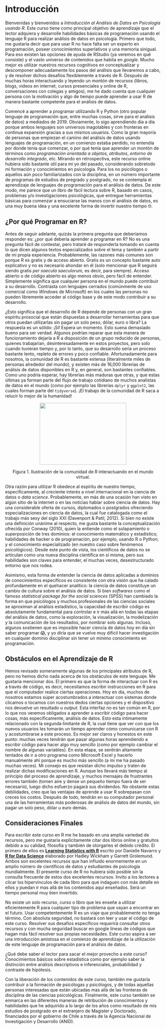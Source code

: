 # Introducción 

Bienvenidas y bienvenidos a *Introducción al Análisis de Datos en Psicología usando R*. Este curso tiene como principal objetivo de aprendizaje que el lector adquiera y desarrolle habilidades básicas de programación usando el lenguaje R para realizar análisis de datos en psicología. Primero que todo, me gustaría decir que para usar R no hace falta ser un experto en programación, poseer conocimientos superlativos y una memoria sinigual. Para eso existen las opciones de ayuda de RStudio (ya veremos en qué consiste) y el vasto universo de contenidos que habita en *google*. Mucho mejor es utilizar nuestros recursos cognitivos en conceptualizar y descomponer adecuadamente los pasos del análisis que llevaremos a cabo, y de resolver dichos desafíos flexiblemente a través de R. Después de muchas horas interactuando y leyendo un montón de recursos (libros, blogs, videos en internet, cursos presenciales y online de R, conversaciones con colegas y amigos), me he dado cuenta que cualquier persona con la motivación y algo de tiempo puede aprender a usar R de manera bastante competente para el análisis de datos. 

Comencé a aprender a programar utilizando R y Python (otro popular lenguaje de programación que, entre muchas cosas, sirve para el análisis de datos) a mediados de 2019. Obviamente, lo sigo aprendiendo día a día porque ambos lenguajes son universos inagotables y con fronteras en continua expansión gracias a sus mismos usuarios. Como la gran mayoría de personas que empiezan el camino del análisis de datos usando lenguajes de programación, en un comienzo estaba perdido, no entendía por donde tenía que comenzar, o por qué tenía que aprender un montón de términos como *programación orientada a objetos*, *atributos*, *entorno de desarrollo integrado*, etc. Mirando en retrospectiva, este recurso online hubiera sido bastante útil para mi yo del pasado, considerando sobretodo mi formación y conocimientos en psicología. Para los no psicólogos o aquellos aún poco familiarizados con la disciplina, en un número importante de programas de estudios de pregrado y postgrado, no se contempla el aprendizaje de lenguajes de programación para el análisis de datos. De este modo, me parece que un libro de fácil lectura sobre R, basado en casos, problemas y/o investigaciones psicológicas, que entregue herramientas básicas para comenzar a ensuciarse las manos con el análisis de datos, es una muy buena idea y una excelente forma de invertir nuestro tiempo 🤓. 

## ¿Por qué Programar en R?

Antes de seguir adelante, quizás la primera pregunta que deberíamos responder es: ¿por qué debería aprender a programar en R? No es una pregunta fácil de contestar, pero trataré de responderla tomando en cuenta lo que dicen algunos textos especializados sobre el tema y también a partir de mi propia experiencia. Probablemente, las razones más comunes son porque R es gratis y de acceso abierto. Gratis es un concepto bastante auto explicativo y no es necesario ahondar en él (solo mencionar que R seguirá siendo gratis *per saecula saeculorum*, es decir, para siempre). Acceso abierto o de código abierto es algo menos obvio, pero fácil de entender. Simplemente significa que cualquier persona en el mundo puede contribuir a su desarrollo. Contrasta con lenguajes cerrados (comúnmente de uso comercial como *Windows* de Microsoft) en los cuales las personas no pueden libremente acceder al código base y de este modo contribuir a su desarrollo. 

¿Esto significa que el desarrollo de R depende de personas con un gran espíritu prosocial que están dispuestas a desarrollar herramientas para que otros puedan utilizarlas sin pagar un solo peso, dólar, euro o libra? La respuesta es un sólido: ¡Sí! Espera un momento. Esto suena demasiado bueno para ser verdad. Algunos podrían reparar que esta manera de funcionamiento dejaría a R a disposición de un grupo reducido de personas, quienes trabajarían, desinteresadamente en estos proyectos, pero solo cuando tuvieran tiempo y, por lo tanto, que su desarrollo sería un proceso bastante lento, repleto de errores y poco confiable. Afortunadamente para nosotros, la comunidad de R es bastante extensa (literalmente miles de personas alrededor del mundo), y existen más de 16,000 librerías de análisis de datos disponibles en R y, en general, son bastantes confiables. Como uno podría esperar, hay librerías más maduras que otras, y que estas últimas ya forman parte del flujo de trabajo cotidiano de muchos analistas de datos en el mundo (como por ejemplo las librerías `dplyr` y `ggplot2`, las cuales forman parte del `tidyverse`). ¡El trabajo de la comunidad de R saca a relucir lo mejor de la humanidad!


```{=html}
<p align="center">
  <img width="280" height="200" src="mundo_mejor.jpg">
</p>
<p align="center">
Figura 1. Ilustración de la comunidad de R interactuando en el mundo virtual.
</p>
```

Otra razón para utilizar R obedece al espíritu de nuestro tiempo, específicamente, al creciente interés a nivel internacional en la ciencia de datos o *data science*. Probablemente, en más de una ocasión han visto en algún sitio de la internet o en las noticias hablar sobre ciencia de datos.  Hay una considerable oferta de cursos, diplomados o postgrados ofreciendo especializaciones en ciencia de datos, la cual fue catalogada como el trabajo más sexy del siglo XXI (Davenport & Patil, 2012). Si bien no existe una definición unánime al respecto, me gusta bastante la conceptualización ofrecida por Conway (2010), quien la entiende como el solapamiento o superposición de tres dominios: el conocimiento matemático y estadístico; habilidades de hacker o de programación, por ejemplo, usando R o Python; y el conocimiento especializado (en nuestro caso sobre fenómenos psicológicos). Desde este punto de vista, los científicos de datos no se articulan como una nueva disciplina científica en sí misma, pero sus habilidades son claves para entender, el muchas veces, desestructurado entorno que nos rodea. 

Asimismo, esta forma de entender la ciencia de datos aplicadas a dominios de conocimientos específicos es consistente con otra visión que ha calado profundamente en el quehacer analítico: la ciencia de datos constituye un cambio de cultura sobre el análisis de datos. Si bien *softwares* como el famoso *statistical package for the social sciences* (SPSS) han cambiado la forma en que psicólogos y muchos profesionales de las ciencias sociales se aproximan al análisis estadístico, la capacidad de escribir código es absolutamente fundamental para controlar e ir más allá en todas las etapas del análisis de datos, como la exploración, la visualización, la modelización y la comunicación de los resultados, por nombrar solo algunas. Incluso, algunos sostienen que es imposible hacer ciencia de datos hoy en día sin saber programar 😱, y yo diría que se vuelve muy difícil hacer investigación en cualquier dominio disciplinar sin tener un mínimo conocimiento en programación. 


## Obstáculos en el Aprendizaje de R

Hemos revisado someramente algunas de los principales atributos de R, pero no hemos dicho nada acerca de los obstáculos de este lenguaje. Me gustaría mencionar dos. El primero es que la forma de interactuar con R es a través de código, es decir, necesitamos escribir instrucciones en R para que el computador realice ciertas operaciones. Hoy en día, muchos de nosotros estamos súper acostumbrados a interactuar con sistemas donde clicamos o tocamos con nuestros dedos ciertas opciones y el dispositivo nos devuelve un resultado u *output*. Esta interfaz no es tan común en R, por lo que nos veremos obligados a aprender a escribir código para hacer cosas, más específicamente, análisis de datos. Esto esta íntimamente relacionado con la segunda limitante de R, la cual tiene que ver con que los nuevos usuarios les tomarán un tiempo aprender cómo comunicarse con R y acostumbrarse a este proceso. Es mejor ser claros y honestos en este punto: muchas veces tendrán que pasar algunas horas aprendiendo a escribir código para hacer algo muy sencillo (como por ejemplo cambiar el nombre de algunas variables). En esta etapa, se sentirán altamente tentados de ir a otro programa como Microsoft Excel y hacerlo manualmente ahí porque es mucho más sencillo (a mi me ha pasado muchas veces). Mi consejo es que resistan dicho impulso y traten de realizar dichas modificaciones en R. Aunque les llevará más tiempo al principio del proceso de aprendizaje, y muchos mensajes de frustrantes errores también (tomen aire y dense un pequeño tiempo fuera de ser necesario), luego dicho esfuerzo pagará sus dividendos. No obstante estas debilidades, creo que las ventajas de aprende a usar R sobrepasan con creces los costos. Después de todo, tendrán en su computador personal una de las herramientas más poderosas de análisis de datos del mundo, sin pagar un solo peso, dólar u euro demás. 

## Consideraciones Finales

Para escribir este curso en R me he basado en una amplia variedad de recursos, pero me gustaría explícitamente citar dos libros online y gratuitos debido a su calidad, filosofía y también de otorgarles el debido crédito. El primero de ellos es [**Learning Statistics with R**](https://learningstatisticswithr.com/book/){target="_blank"}  escrito por Danielle Navarro y [**R for Data Science**](https://r4ds.had.co.nz/){target="_blank"}  elaborado por Hadley Wickham y Garrett Grolemund. Ambos son excelentes recursos que han influido enormemente en un amplio número de científicos de datos y estudiantes de psicología mundialmente. El presente curso de R no hubiera sido posible sin la consulta frecuente de estos dos excelentes recursos. Invito a los lectores a clicar los hipervínculos de cada libro para que indaguen con más detalle en ellos y puedan ir mas allá de los contenidos aquí enseñados. Será un tiempo personal muy bien invertido. 

No existe un solo recurso, curso o libro que les enseñe a utilizar eficientemente R para cualquier tipo de problema que vayan a encontrar en el futuro. Usar competentemente R es un viaje que probablemente no tenga término. Con absoluta seguridad, no bastará con leer y usar el código de este curso. Resolver sus desafíos específicos requerirá consultar otros recursos y con mucha seguridad buscar en google líneas de códigos que hagan más fácil resolver sus propias necesidades. Este curso aspira a ser una introducción amistosa en el comienzo de aprendizaje de la utilización de este lenguaje de programación para el análisis de datos. 

¿Qué debe saber el lector para sacar el mejor provecho a este curso? Conocimientos básicos sobre estadística como por ejemplo saber la distinción entre análisis descriptivos e inferenciales, probabilidad y contraste de hipótesis. 

Con la liberación de los contenidos de este curso, también me gustaría contribuir a la formación de psicólogas y psicólogos, y de todas aquellas personas interesadas que están ubicadas mas allá de las fronteras de disciplina de las ciencias psicológicas. Finalmente, este curso también se enmarca en las diferentes maneras de retribución de conocimientos y habilidades que he adquirido a lo largo de los años como resultado de mis estudios de postgrado en el extranjero de Magister y Doctorado, financiados por el gobierno de Chile a través de la Agencia Nacional de Investigación y Desarrollo (ANID).

